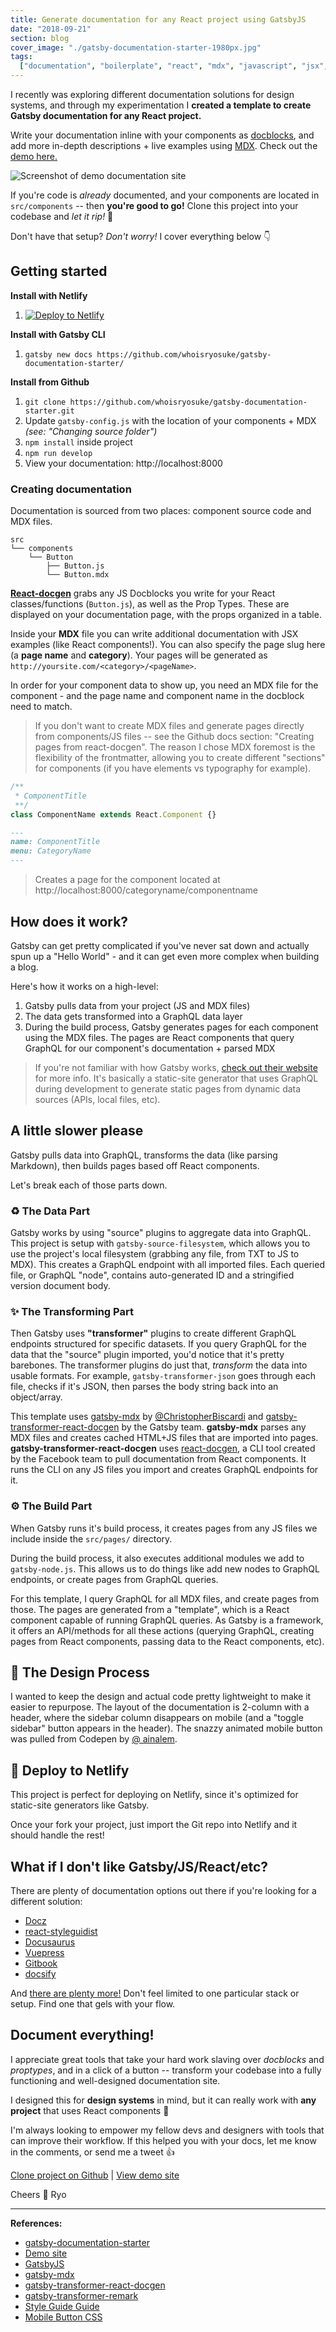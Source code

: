 ```yaml
---
title: Generate documentation for any React project using GatsbyJS
date: "2018-09-21"
section: blog
cover_image: "./gatsby-documentation-starter-1980px.jpg"
tags:
  ["documentation", "boilerplate", "react", "mdx", "javascript", "jsx", "guide"]
---
```


I recently was exploring different documentation solutions for design systems, and through my experimentation I **created a template to create Gatsby documentation for any React project.**

Write your documentation inline with your components as [docblocks](http://usejsdoc.org/), and add more in-depth descriptions + live examples using [MDX](https://github.com/mdx-js/mdx). Check out the [demo here.](https://gatsby-documentation-starter.netlify.com)

<img src="./screenshot.png" alt="Screenshot of demo documentation site" />

If you're code is _already_ documented, and your components are located in `src/components` -- then **you're good to go!** Clone this project into your codebase and _let it rip!_ 🚀

Don't have that setup? _Don't worry!_ I cover everything below 👇

## Getting started

**Install with Netlify**

1. [![Deploy to Netlify](https://www.netlify.com/img/deploy/button.svg)](https://app.netlify.com/start/deploy?repository=https://github.com/whoisryosuke/gatsby-documentation-starter/tree/example)

**Install with Gatsby CLI**

1. `gatsby new docs https://github.com/whoisryosuke/gatsby-documentation-starter/`

**Install from Github**

1. `git clone https://github.com/whoisryosuke/gatsby-documentation-starter.git`
1. Update `gatsby-config.js` with the location of your components + MDX _(see: "Changing source folder")_
1. `npm install` inside project
1. `npm run develop`
1. View your documentation: http://localhost:8000

### Creating documentation

Documentation is sourced from two places: component source code and MDX files.

```
src
└── components
    └── Button
        ├── Button.js
        └── Button.mdx
```

[**React-docgen**](https://github.com/reactjs/react-docgen) grabs any JS Docblocks you write for your React classes/functions (`Button.js`), as well as the Prop Types. These are displayed on your documentation page, with the props organized in a table.

Inside your **MDX** file you can write additional documentation with JSX examples (like React components!). You can also specify the page slug here (a **page name** and **category**). Your pages will be generated as `http://yoursite.com/<category>/<pageName>`.

In order for your component data to show up, you need an MDX file for the component - and the page name and component name in the docblock need to match.

> If you don't want to create MDX files and generate pages directly from components/JS files -- see the Github docs section: "Creating pages from react-docgen". The reason I chose MDX foremost is the flexibility of the frontmatter, allowing you to create different "sections" for components (if you have elements vs typography for example).

```js
/**
 * ComponentTitle
 **/
class ComponentName extends React.Component {}
```

```md
---
name: ComponentTitle
menu: CategoryName
---
```

> Creates a page for the component located at http://localhost:8000/categoryname/componentname

## How does it work?

Gatsby can get pretty complicated if you've never sat down and actually spun up a "Hello World" - and it can get even more complex when building a blog.

Here's how it works on a high-level:

1. Gatsby pulls data from your project (JS and MDX files)
1. The data gets transformed into a GraphQL data layer
1. During the build process, Gatsby generates pages for each component using the MDX files. The pages are React components that query GraphQL for our component's documentation + parsed MDX

> If you're not familiar with how Gatsby works, [check out their website](http://gatsby.org) for more info. It's basically a static-site generator that uses GraphQL during development to generate static pages from dynamic data sources (APIs, local files, etc).

## A little slower please

Gatsby pulls data into GraphQL, transforms the data (like parsing Markdown), then builds pages based off React components.

Let's break each of those parts down.

### ♻️ The Data Part

Gatsby works by using "source" plugins to aggregate data into GraphQL. This project is setup with `gatsby-source-filesystem`, which allows you to use the project's local filesystem (grabbing any file, from TXT to JS to MDX). This creates a GraphQL endpoint with all imported files. Each queried file, or GraphQL "node", contains auto-generated ID and a stringified version document body.

### ✨ The Transforming Part

Then Gatsby uses **"transformer"** plugins to create different GraphQL endpoints structured for specific datasets. If you query GraphQL for the data that the "source" plugin imported, you'd notice that it's pretty barebones. The transformer plugins do just that, _transform_ the data into usable formats. For example, `gatsby-transformer-json` goes through each file, checks if it's JSON, then parses the body string back into an object/array.

This template uses [gatsby-mdx](https://github.com/ChristopherBiscardi/gatsby-mdx/) by [@ChristopherBiscardi](https://github.com/ChristopherBiscardi/) and [gatsby-transformer-react-docgen](https://github.com/gatsbyjs/gatsby/tree/master/packages/gatsby-transformer-react-docgen) by the Gatsby team. **gatsby-mdx** parses any MDX files and creates cached HTML+JS files that are imported into pages. **gatsby-transformer-react-docgen** uses [react-docgen](https://github.com/reactjs/react-docgen), a CLI tool created by the Facebook team to pull documentation from React components. It runs the CLI on any JS files you import and creates GraphQL endpoints for it.

### ⚙️ The Build Part

When Gatsby runs it's build process, it creates pages from any JS files we include inside the `src/pages/` directory.

During the build process, it also executes additional modules we add to `gatsby-node.js`. This allows us to do things like add new nodes to GraphQL endpoints, or create pages from GraphQL queries.

For this template, I query GraphQL for all MDX files, and create pages from those. The pages are generated from a "template", which is a React component capable of running GraphQL queries. As Gatsby is a framework, it offers an API/methods for all these actions (querying GraphQL, creating pages from React components, passing data to the React components, etc).

## 🎨 The Design Process

I wanted to keep the design and actual code pretty lightweight to make it easier to repurpose. The layout of the documentation is 2-column with a header, where the sidebar column disappears on mobile (and a "toggle sidebar" button appears in the header). The snazzy animated mobile button was pulled from Codepen by [@ ainalem](https://codepen.io/ainalem/).

## 🚀 Deploy to Netlify

This project is perfect for deploying on Netlify, since it's optimized for static-site generators like Gatsby.

Once your fork your project, just import the Git repo into Netlify and it should handle the rest!

## What if I don't like Gatsby/JS/React/etc?

There are plenty of documentation options out there if you're looking for a different solution:

- [Docz](https://github.com/pedronauck/docz/)
- [react-styleguidist](https://github.com/styleguidist/react-styleguidist)
- [Docusaurus](https://docusaurus.io/)
- [Vuepress](https://vuepress.vuejs.org/)
- [Gitbook](https://www.gitbook.com/)
- [docsify](https://github.com/docsifyjs/docsify)

And [there are plenty more!](https://github.com/topics/documentation) Don't feel limited to one particular stack or setup. Find one that gels with your flow.

## Document everything!

I appreciate great tools that take your hard work slaving over _docblocks_ and _proptypes_, and in a click of a button -- transform your codebase into a fully functioning and well-designed documentation site.

I designed this for **design systems** in mind, but it can really work with **any project** that uses React components 🙌

I'm always looking to empower my fellow devs and designers with tools that can improve their workflow. If this helped you with your docs, let me know in the comments, or send me a tweet 👍

[Clone project on Github](https://github.com/whoisryosuke/gatsby-documentation-starter) | [View demo site](https://gatsby-documentation-starter.netlify.com)

Cheers 🍻
Ryo

---

**References:**

- [gatsby-documentation-starter](https://github.com/whoisryosuke/gatsby-documentation-starter)
- [Demo site](https://gatsby-documentation-starter.netlify.com)
- [GatsbyJS](http://gatsby.org)
- [gatsby-mdx](https://github.com/ChristopherBiscardi/gatsby-mdx/)
- [gatsby-transformer-react-docgen](https://github.com/gatsbyjs/gatsby/tree/master/packages/gatsby-transformer-react-docgen)
- [gatsby-transformer-remark](https://github.com/gatsbyjs/gatsby/tree/master/packages/gatsby-transformer-remark)
- [Style Guide Guide](http://bradfrost.github.io/style-guide-guide/)
- [Mobile Button CSS](https://codepen.io/ainalem/pen/LJYRxz)
